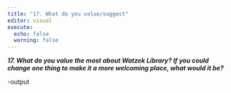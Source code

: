 ```yaml
---
title: "17. What do you value/suggest"
editor: visual
execute:
  echo: false
  warning: false
---
```


***17. What do you value the most about Watzek Library? If you could change one thing to make it a more welcoming place, what would it be?***

-output
